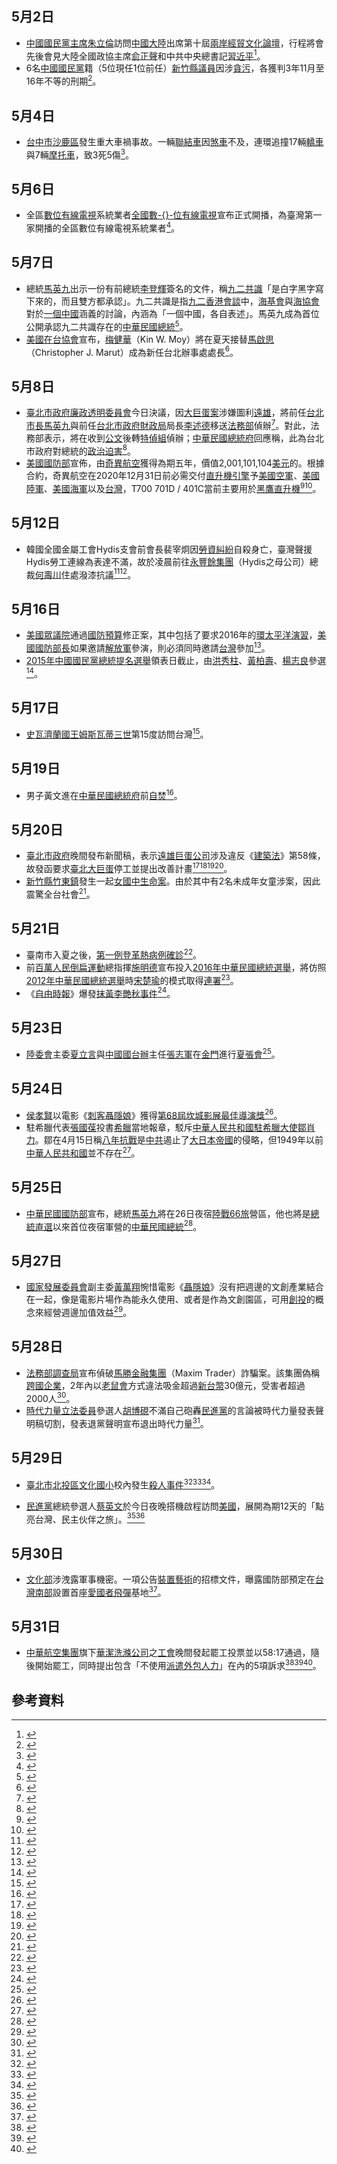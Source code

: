 {{vfd|[[Wikipedia:頁面存廢討論/記錄/2022/06/17#2022年6月臺灣|比較標準]]提刪|date=2022/06/18}}
<noinclude>{{MonthInTaiwan|2015|5}}</noinclude>
== 5月2日 ==
*[[中國國民黨主席|中國國民黨主席]][[朱立倫|朱立倫]]訪問[[中國大陸|中國大陸]]出席第十屆[[兩岸經貿文化論壇|兩岸經貿文化論壇]]，行程將會先後會見大陸全國政協主席[[俞正聲|俞正聲]]和中共中央總書記[[習近平|習近平]]<ref>{{cite news|author1=劉品希|title=朱立倫會見俞正聲 籲兩岸「求同尊異」|url=https://tw.news.yahoo.com/%E6%9C%B1%E7%AB%8B%E5%80%AB%E6%9C%83%E8%A6%8B%E4%BF%9E%E6%AD%A3%E8%81%B2-%E7%B1%B2%E5%85%A9%E5%B2%B8-%E6%B1%82%E5%90%8C%E5%B0%8A%E7%95%B0-143500500.html|accessdate=2015-05-02|agency=[[中央廣播電臺|中央廣播電臺]]|date=2015-05-02|archive-date=2019-02-13|archive-url=https://web.archive.org/web/20190213080807/https://tw.news.yahoo.com/%E6%9C%B1%E7%AB%8B%E5%80%AB%E6%9C%83%E8%A6%8B%E4%BF%9E%E6%AD%A3%E8%81%B2-%E7%B1%B2%E5%85%A9%E5%B2%B8-%E6%B1%82%E5%90%8C%E5%B0%8A%E7%95%B0-143500500.html|dead-url=no}}</ref>。
*6名[[中國國民黨|中國國民黨]]籍（5位現任1位前任）[[新竹縣議會|新竹縣議員]]因涉[[貪污|貪污]]，各獲判3年11月至16年不等的刑期<ref>{{cite news|title=收補助款回扣 竹縣5現任議員被判刑|url=http://news.pts.org.tw/detail.php?NEENO=296218|accessdate=2015-05-02|agency=[[公視新聞|公視新聞]]|date=2015-05-02|archive-date=2015-05-03|archive-url=https://web.archive.org/web/20150503025213/http://news.pts.org.tw/detail.php?NEENO=296218|dead-url=no}}</ref>。

== 5月4日 ==
*[[台中市|台中市]][[沙鹿區|沙鹿區]]發生重大車禍事故。一輛[[聯結車|聯結車]]因[[煞車|煞車]]不及，連環追撞17輛[[轎車|轎車]]與7輛[[摩托車|摩托車]]，致3死5傷<ref>{{cite news|author1=張軒哲|title=汽機車撞成一團 台中聯結車連環車禍3死5傷|url=http://news.ltn.com.tw/news/society/breakingnews/1306864|accessdate=2015-05-05|agency=[[自由時報|自由時報]]|date=2015-05-04|archive-date=2015-07-28|archive-url=https://web.archive.org/web/20150728221246/http://news.ltn.com.tw/news/society/breakingnews/1306864|dead-url=no}}</ref>。

== 5月6日 ==
*全區[[數位有線電視|數位有線電視]]系統業者[[全國數位|全國數-{}-位有線電視]]宣布正式開播，為臺灣第一家開播的全區數位有線電視系統業者<ref>{{Cite web|url=http://www.ithome.com.tw/news/95697|author=蘇文彬|language=zh-tw|title=全區數-{}-位有線電視業者開播，祭出500M高速上網挑戰市場|publisher=iThome|date= 2015-05-06|accessdate=2015-05-14}}</ref>。

== 5月7日 ==
{{Multiple image
|align=right
|direction = vertical
|width = 220
|image1 = 台灣總統馬英九出席回顧兩岸交流的活動_01.jpg
|caption1 =總統[[馬英九|馬英九]]出示[[九二共識|九二共識]]相關文件（2015年5月7日）
|image2=Dir-moy-portrait-high-resolution-1469x2073.jpg
|caption2=[[梅健華|梅健華]]，[[美國在台協會|美國在台協會]]台北處長（2015年5月7日宣布接任）
}}

*總統[[馬英九|馬英九]]出示一份有前總統[[李登輝|李登輝]]簽名的文件，稱[[九二共識|九二共識]]「是白字黑字寫下來的，而且雙方都承認」。九二共識是指[[九二香港會談|九二香港會談]]中，[[海基會|海基會]]與[[海協會|海協會]]對於[[一個中國|一個中國]]涵義的討論，內涵為「一個中國，各自表述」。馬英九成為首位公開承認九二共識存在的[[中華民國總統|中華民國總統]]<ref>{{cite news|author1=唐詩|title=李登輝指無九二共識　馬英九超故意：那這位是誰？|url=https://tw.news.yahoo.com/-050128406.html|accessdate=2015-05-07|agency=民報|date=2015-05-07|archive-date=2016-03-05|archive-url=https://web.archive.org/web/20160305163821/https://tw.news.yahoo.com/-050128406.html|dead-url=no}}</ref>。
*[[美國在台協會|美國在台協會]]宣布，[[梅健華|梅健華]]（Kin W. Moy）將在夏天接替[[馬啟思|馬啟思]]（Christopher J. Marut）成為新任台北辦事處處長<ref>{{cite news|title=梅健華將接任美國在台協會處長|url=http://www.ait.org.tw/zh/pressrelease-pr1517.html|accessdate=2015-05-07|agency=[[美國在台協會|美國在台協會]]|date=2015-05-07|archive-date=2015-05-09|archive-url=https://web.archive.org/web/20150509200107/http://www.ait.org.tw/zh/pressrelease-pr1517.html|dead-url=no}}</ref>。

== 5月8日 ==
*[[臺北市政府廉政透明委員會|臺北市政府廉政透明委員會]]今日決議，因[[臺北文化體育園區|大巨蛋案]]涉嫌圖利[[遠雄|遠雄]]，將前任[[台北市長|台北市長]][[馬英九|馬英九]]與前任[[台北市政府財政局|台北市政府財政局]]局長[[李述德|李述德]]移送[[中華民國法務部|法務部]]偵辦<ref>{{cite web|author1=臺北市政府政風處|title=廉政透明委員會決議將大巨蛋案移送法務部偵辦|url=http://cgc.gov.taipei/ct.asp?xItem=104095739&ctNode=31328&mp=100048|accessdate=2015-05-08|date=2015-05-08|archive-date=2016-05-27|archive-url=https://web.archive.org/web/20160527112900/http://cgc.gov.taipei/ct.asp?xItem=104095739&ctNode=31328&mp=100048}}</ref>。對此，法務部表示，將在收到[[公文|公文]]後轉[[特偵組|特偵組]]偵辦；[[中華民國總統府|中華民國總統府]]回應稱，此為台北市政府對總統的[[政治迫害|政治迫害]]<ref>{{cite news|author1=(未署名)|title=馬、李移送法務部 陳明堂：我們不是偵查機關|url=http://news.ltn.com.tw/news/politics/breakingnews/1311403|accessdate=2015-05-08|agency=[[自由時報|自由時報]]|date=2015-05-08|archive-date=2015-05-09|archive-url=https://web.archive.org/web/20150509171238/http://news.ltn.com.tw/news/politics/breakingnews/1311403|dead-url=no}}</ref>。
*[[美國國防部|美國國防部]]宣佈，由[[奇異航空|奇異航空]]獲得為期五年，價值2,001,101,104[[美元|美元]]的{{link-en|交付未定、數量未定|IDIQ}}{{link-en|固定價格合約|Fixed-price contract}}。根據合約，奇異航空在2020年12月31日前必需交付{{link-en|General Electric T700|General Electric T700|T700 701D / 401C}}[[航空发动机|直升機引擎]]予[[美國空軍|美國空軍]]、[[美國陸軍|美國陸軍]]、[[美國海軍|美國海軍]]以及[[台灣|台灣]]，T700 701D / 401C當前主要用於[[黑鷹直升機|黑鷹直升機]]<ref>{{cite web|author1=[[美國國防部|美國國防部]]|title=Defense.gov Contracts for Friday, May 08, 2015|url=http://www.defense.gov/contracts/contract.aspx?contractid=5536|accessdate=2015-05-09|language=en|date=2015-05-08|archive-date=2015-05-18|archive-url=https://web.archive.org/web/20150518073730/http://www.defense.gov/contracts/contract.aspx?contractid=5536|dead-url=no}}</ref><ref>{{cite news|author1=Andrea Shalal|title=GE wins deal worth up to $2 billion for engines for Taiwan, others|url=http://www.reuters.com/article/2015/05/08/us-generalelectric-taiwan-idUSKBN0NT2DY20150508|accessdate=2015-05-09|agency=[[路透社|路透社]]|date=2015-05-08|language=en|archive-date=2015-05-09|archive-url=https://web.archive.org/web/20150509061807/http://www.reuters.com/article/2015/05/08/us-generalelectric-taiwan-idUSKBN0NT2DY20150508|dead-url=no}}</ref>。

== 5月12日 ==
* 韓國全國金屬工會Hydis支會前會長裴宰炯因[[元太科技#勞資糾紛|勞資糾紛]]自殺身亡，臺灣聲援Hydis勞工連線為表達不滿，故於凌晨前往[[永豐餘|永豐餘集團]]（Hydis之母公司）總裁[[何壽川|何壽川]]住處潑漆抗議<ref>{{cite news|author1=楊鵑如|title=來台抗議永豐餘 韓Hydis員工自殺身亡|url=http://www.civilmedia.tw/archives/31129|accessdate=2015-05-20|agency=[[公民行動影音紀錄資料庫|公民行動影音紀錄資料庫]]|date=2015-05-11|archive-date=2015-05-14|archive-url=https://web.archive.org/web/20150514082030/http://www.civilmedia.tw/archives/31129|dead-url=no}}</ref><ref>{{cite news|author1=王顥中|title=韓Hydis要脅關廠工人訴訟求償　前工會會長裴宰炯上吊身亡|url=http://www.coolloud.org.tw/node/82389|accessdate=2015-05-20|agency=[[苦勞網|苦勞網]]|date=2015-05-12|archive-date=2015-05-14|archive-url=https://web.archive.org/web/20150514043313/http://www.coolloud.org.tw/node/82389|dead-url=no}}</ref>。

== 5月16日 ==
*[[美國眾議院|美國眾議院]]通過[[國防預算|國防預算]]修正案，其中包括了要求2016年的[[環太平洋演習|環太平洋演習]]，[[美國國防部長|美國國防部長]]如果邀請[[解放軍|解放軍]]參演，則必須同時邀請[[台灣|台灣]]參加<ref>{{cite news|author1=廖漢原|title=美眾院國防預算 納台參與軍演條文|url=http://www.cna.com.tw/news/firstnews/201505160341-1.aspx|accessdate=2015-05-16|agency=中央社|date=2015-05-16|archive-date=2015-05-19|archive-url=https://web.archive.org/web/20150519235840/http://www.cna.com.tw/news/firstnews/201505160341-1.aspx|dead-url=no}}</ref>。
*[[2015年中國國民黨總統提名選舉|2015年中國國民黨總統提名選舉]]領表日截止，由[[洪秀柱|洪秀柱]]、[[黃柏壽|黃柏壽]]、[[楊志良|楊志良]]參選<ref>{{cite news|author1=楊毅|title=朱不選2016 敗選辭黨魁|url=http://www.chinatimes.com/newspapers/20150517000237-260102|accessdate=2015-05-17|agency=中國時報|date=2015-05-17|archive-date=2015-05-18|archive-url=https://web.archive.org/web/20150518230131/http://www.chinatimes.com/newspapers/20150517000237-260102|dead-url=no}}</ref>。

== 5月17日 ==
*[[史瓦濟蘭國王|史瓦濟蘭國王]][[姆斯瓦蒂三世|姆斯瓦蒂三世]]第15度訪問台灣<ref>{{cite news|author1=唐佩君|title=史瓦濟蘭國王第15次訪華 我軍禮歡迎|url=http://www.cna.com.tw/news/aipl/201505170158-1.aspx|accessdate=2015-05-17|agency=中央社|date=2015-05-17|archive-date=2015-05-19|archive-url=https://web.archive.org/web/20150519002402/http://www.cna.com.tw/news/aipl/201505170158-1.aspx|dead-url=no}}</ref>。

== 5月19日 ==
*男子黃文進在[[中華民國總統府|中華民國總統府]]前[[自焚|自焚]]<ref>{{cite news|author1=葉德正|title=自焚男黃文進告房東不起訴 因「沒證據、逾告訴期」|url=http://www.chinatimes.com/realtimenews/20150519004531-260402|accessdate=2015-05-19|agency=中時電子報|date=2015-05-19|archive-date=2015-05-22|archive-url=https://web.archive.org/web/20150522021333/http://www.chinatimes.com/realtimenews/20150519004531-260402|dead-url=no}}</ref>。

== 5月20日 ==
* [[臺北市政府|臺北市政府]]晚間發布新聞稿，表示[[遠雄企業團|遠雄巨蛋公司]]涉及違反《[[s:建築法|建築法]]》第58條，故發函要求[[臺北大巨蛋|臺北大巨蛋]]停工並提出改善計畫<ref>{{cite news|author1=|title=臺北市政府正式發函遠雄巨蛋事業股份有限公司 勒令大巨蛋立即停止施工並即刻提出改善計畫|url=http://www.gov.taipei/ct.asp?xItem=105201133&ctNode=51920&mp=100001|accessdate=2015-05-21|agency=[[臺北市政府秘書處|臺北市政府秘書處]]|date=2015-05-20|archive-date=2015-05-22|archive-url=https://web.archive.org/web/20150522200747/http://www.gov.taipei/ct.asp?xItem=105201133&ctNode=51920&mp=100001|dead-url=no}}</ref><ref>{{cite news|author1=劉奕霆|title=認定遠雄一再拖延 北市府勒令巨蛋停工|url=http://newtalk.tw/news/view/2015-05-20/60343|accessdate=2015-05-21|agency=[[新頭殼|新頭殼]]|date=2015-05-20|archive-date=2015-05-22|archive-url=https://web.archive.org/web/20150522002136/http://newtalk.tw/news/view/2015-05-20/60343|dead-url=no}}</ref><ref>{{cite news|author1=顧荃|title=北市府宣布 遠雄大巨蛋立即停工|url=http://www.cna.com.tw/news/firstnews/201505205017-1.aspx|accessdate=2015-05-21|agency=[[中央社|中央社]]|date=2015-05-20|archive-date=2015-05-21|archive-url=https://web.archive.org/web/20150521195641/http://www.cna.com.tw/news/firstnews/201505205017-1.aspx|dead-url=no}}</ref><ref>{{cite news|author1=|title=柯Ｐ翻臉啦！北市府宣布：大巨蛋停工|url=http://www.appledaily.com.tw/realtimenews/article/life/20150520/613972|accessdate=2015-05-21|agency=[[蘋果日報_(台灣)|蘋果日報]]|date=2015-05-20|archive-date=2015-05-22|archive-url=https://web.archive.org/web/20150522195305/http://www.appledaily.com.tw/realtimenews/article/life/20150520/613972|dead-url=no}}</ref>。
*[[竹東鎮|新竹縣竹東鎮]]發生一起[[竹東少女命案|女國中生命案]]。由於其中有2名未成年女童涉案，因此震驚全台社會<ref>{{cite news|author1=楊勝裕|title=虐殺少女收押禁見　林春雄辯不是帶頭大哥|url=http://www.appledaily.com.tw/realtimenews/article/local/20150522/615034|accessdate=2015-05-23|agency=[[蘋果日報_(台灣)|蘋果日報]]|date=2015-05-22|archive-date=2015-05-22|archive-url=https://web.archive.org/web/20150522111711/http://www.appledaily.com.tw/realtimenews/article/local/20150522/615034/|dead-url=no}}</ref>。

== 5月21日 ==
* 臺南市入夏之後，[[2015年臺南市登革熱疫情|第一例登革熱病例確診]]<ref>{{cite news|author1=張榮祥|title=台南出現入夏首例本土登革熱|agency=中央社|date=2015-05-22}}</ref>。
* 前[[百萬人民倒扁運動|百萬人民倒扁運動]]總指揮[[施明德|施明德]]宣布投入[[2016年中華民國總統選舉|2016年中華民國總統選舉]]，將仿照[[2012年中華民國總統選舉|2012年中華民國總統選舉]]時[[宋楚瑜|宋楚瑜]]的模式取得[[連署|連署]]<ref>{{cite news|author1=林楠森|title=台灣前紅衫軍施明德宣佈將參選總統|url=http://www.bbc.co.uk/zhongwen/trad/china/2015/05/150521_taiwan_2016-election_shih_ming-teh|accessdate=2015-05-21|agency=BBC中文網|date=2015-05-21|archive-date=2015-05-24|archive-url=https://web.archive.org/web/20150524063650/http://www.bbc.co.uk/zhongwen/trad/china/2015/05/150521_taiwan_2016-election_shih_ming-teh|dead-url=no}}</ref>。
* 《[[自由時報|自由時報]]》爆發[[自由時報抹黃李艷秋事件|抹黃李艷秋事件]]<ref>{{cite news|author=中央社台北22日電|publisher=中央通訊社|url=http://www.cna.com.tw/news/firstnews/201505220376-1.aspx|title=李艷秋談罩杯現象遭辱 主播感嘆|date=2015-05-22|accessdate=2015-05-23|archive-date=2015-05-23|archive-url=https://web.archive.org/web/20150523054927/http://www.cna.com.tw/news/firstnews/201505220376-1.aspx|dead-url=no}}</ref>。

== 5月23日 ==
*[[陸委會|陸委會]]主委[[夏立言|夏立言]]與[[中國|中國]][[國台辦|國台辦]]主任[[張志軍|張志軍]]在[[金門|金門]]進行[[夏張會|夏張會]]<ref>{{cite news|author1=徐珮君|title=夏張會登場　雙方重申九二共識|url=http://www.appledaily.com.tw/realtimenews/article/new/20150523/615638/|accessdate=2015-05-23|agency=台灣蘋果日報|date=2015-05-23|archive-date=2015-05-27|archive-url=https://web.archive.org/web/20150527033447/http://www.appledaily.com.tw/realtimenews/article/new/20150523/615638/|dead-url=no}}</ref>。
== 5月24日 ==
*[[侯孝賢|侯孝賢]]以電影《[[刺客聶隱娘|刺客聶隱娘]]》獲得[[第68屆坎城影展|第68屆坎城影展]][[坎城影展最佳導演獎|最佳導演獎]]<ref>{{cite news|author1=曾依璇|title=侯孝賢獲坎城最佳導演 政府高層電賀|url=https://tw.news.yahoo.com/%E4%BE%AF%E5%AD%9D%E8%B3%A2%E7%8D%B2%E5%9D%8E%E5%9F%8E%E6%9C%80%E4%BD%B3%E5%B0%8E%E6%BC%94-%E6%94%BF%E5%BA%9C%E9%AB%98%E5%B1%A4%E9%9B%BB%E8%B3%80-231112589.html|accessdate=2015-05-25|agency=中央社|date=2015-05-25|archive-date=2015-05-25|archive-url=https://web.archive.org/web/20150525055125/https://tw.news.yahoo.com/%E4%BE%AF%E5%AD%9D%E8%B3%A2%E7%8D%B2%E5%9D%8E%E5%9F%8E%E6%9C%80%E4%BD%B3%E5%B0%8E%E6%BC%94-%E6%94%BF%E5%BA%9C%E9%AB%98%E5%B1%A4%E9%9B%BB%E8%B3%80-231112589.html|dead-url=no}}</ref>。
*駐希臘代表[[張國葆|張國葆]]投書[[希臘|希臘]]當地報章，駁斥[[中国驻希腊大使列表|中華人民共和國駐希臘大使]][[鄒肖力|鄒肖力]]。鄒在4月15日稱[[八年抗戰|八年抗戰]]是[[中共|中共]]遏止了[[大日本帝國|大日本帝國]]的侵略，但1949年以前[[中華人民共和國|中華人民共和國]]並不存在<ref>{{cite news|title=駐希臘代表投書駁斥大陸駐希臘使館|url=http://www.cna.com.tw/news/aopl/201505250312-1.aspx|accessdate=2015-05-25|agency=中央社|date=2015-05-25|archive-date=2015-05-25|archive-url=https://web.archive.org/web/20150525162834/http://www.cna.com.tw/news/aopl/201505250312-1.aspx|dead-url=no}}</ref>。

== 5月25日 ==
*[[中華民國國防部|中華民國國防部]]宣布，總統[[馬英九|馬英九]]將在26日夜宿[[陸戰66旅|陸戰66旅]]營區，他也將是[[臺灣總統直選列表|總統直選]]以來首位夜宿軍營的[[中華民國總統|中華民國總統]]<ref>{{cite news|author1=王烱華|title=破天荒！　馬總統明夜宿陸戰隊軍營|url=http://www.appledaily.com.tw/realtimenews/article/new/20150525/616674/|accessdate=2015-05-25|agency=台灣蘋果日報|date=2015-05-25|archive-date=2015-05-25|archive-url=https://web.archive.org/web/20150525185451/http://www.appledaily.com.tw/realtimenews/article/new/20150525/616674/|dead-url=no}}</ref>。

== 5月27日 ==
*[[國家發展委員會|國家發展委員會]]副主委[[黃萬翔|黃萬翔]]惋惜電影《[[聂隐娘_(2015年电影)|聶隱娘]]》沒有把週邊的文創產業結合在一起，像是電影片場作為能永久使用、或者是作為文創園區，可用[[創投|創投]]的概念來經營週邊加值效益<ref>{{cite news|author1=陳政偉|title=國發會：可惜聶隱娘未結合文創|url=http://www.cna.com.tw/news/aipl/201505270248-1.aspx|accessdate=2015-05-27|agency=中央社|date=2015-05-27|archive-date=2015-05-27|archive-url=https://web.archive.org/web/20150527104537/http://www.cna.com.tw/news/aipl/201505270248-1.aspx|dead-url=no}}</ref>。

== 5月28日 ==
*[[法務部調查局|法務部調查局]]宣布偵破[[馬勝金融集團|馬勝金融集團]]（Maxim Trader）詐騙案。該集團偽稱[[跨國企業|跨國企業]]，2年內以[[老鼠會|老鼠會]]方式違法吸金超過[[新台幣|新台幣]]30億元，受害者超過2000人<ref>{{cite news|author1=蔣紀威、李學維、趙國涵|title=馬勝涉吸金30億 檢扣超跑跟「鈔票花束」|url=http://news.tvbs.com.tw/local/news-600563|accessdate=2015-05-28|agency=TVBS新聞|date=2015-05-28|archive-date=2015-05-30|archive-url=https://web.archive.org/web/20150530170715/http://news.tvbs.com.tw/local/news-600563/|dead-url=no}}</ref>。
*[[時代力量|時代力量]][[立法委員|立法委員]]參選人[[胡博硯|胡博硯]]不滿自己砲轟[[民進黨|民進黨]]的言論被時代力量發表聲明稿切割，發表退黨聲明宣布退出時代力量<ref>{{cite news|author1=林靖堂|title=批民進黨禮讓問題遭時代力量切割 胡博硯聲明退黨|url=http://www.nownews.com/n/2015/05/28/1704079|accessdate=2015-05-28|agency=今日新聞網|date=2015-05-28|archive-date=2015-07-30|archive-url=https://web.archive.org/web/20150730143405/http://www.nownews.com/n/2015/05/28/1704079|dead-url=no}}</ref>。

== 5月29日 ==
* [[臺北市|臺北市]][[北投區|北投區]][[臺北市北投區文化國民小學|文化國小]]校內發生[[臺北市文化國小隨機殺人事件|殺人事件]]<ref>{{cite news|author1=劉建邦|title=北市國小女童遭割頸 送醫前無生命跡象|url=http://www.cna.com.tw/news/firstnews/201505295028-1.aspx|accessdate=2015-05-29|agency=中央社|date=2015-05-29|archive-date=2015-05-29|archive-url=https://web.archive.org/web/20150529203801/http://www.cna.com.tw/news/firstnews/201505295028-1.aspx|dead-url=no}}</ref><ref>{{cite news|author1=|title=持刀歹徒闖校園 8歲女童遭割喉|url=http://news.pts.org.tw/detail.php?NEENO=298374|accessdate=2015-05-30|agency=[[公視新聞|公視新聞]]|date=2015-05-29|archive-date=2015-05-29|archive-url=https://web.archive.org/web/20150529221726/http://news.pts.org.tw/detail.php?NEENO=298374|dead-url=no}}</ref><ref>{{cite news|author1=林序家|title=遭割喉女童手術成功 生命徵象穩定|url=http://newtalk.tw/news/view/2015-05-29/60695|accessdate=2015-05-30|agency=[[新頭殼|新頭殼]]|date=2015-05-29|archive-date=2015-05-29|archive-url=https://web.archive.org/web/20150529222859/http://newtalk.tw/news/view/2015-05-29/60695|dead-url=no}}</ref>。

* [[民進黨|民進黨]]總統參選人[[蔡英文|蔡英文]]於今日夜晚搭機啟程訪問[[美國|美國]]，展開為期12天的「點亮台灣、民主伙伴之旅」。<ref>{{cite news|author1=陳啟明|title=蔡英文今訪美 桃機高規格維安|url=http://www.appledaily.com.tw/realtimenews/article/new/20150529/619406/|accessdate=2015-05-29|agency=蘋果日報|date=2015-05-29|archive-date=2015-05-30|archive-url=https://web.archive.org/web/20150530052000/http://www.appledaily.com.tw/realtimenews/article/new/20150529/619406/|dead-url=no}}</ref><ref>{{cite news|author1=鄭超文|title=蔡英文提早抵達機場 準備赴美|url=http://udn.com/news/story/1/933965-%E8%94%A1%E8%8B%B1%E6%96%87%E6%8F%90%E6%97%A9%E6%8A%B5%E9%81%94%E6%A9%9F%E5%A0%B4-%E6%BA%96%E5%82%99%E8%B5%B4%E7%BE%8E|accessdate=2015-05-30|agency=[[聯合新聞網|聯合新聞網]]|date=2015-05-29|deadurl=yes|archiveurl=https://web.archive.org/web/20150530225210/http://udn.com/news/story/1/933965-%E8%94%A1%E8%8B%B1%E6%96%87%E6%8F%90%E6%97%A9%E6%8A%B5%E9%81%94%E6%A9%9F%E5%A0%B4-%E6%BA%96%E5%82%99%E8%B5%B4%E7%BE%8E|archivedate=2015-05-30}}</ref>

== 5月30日 ==
* [[中華民國文化部|文化部]]涉洩露軍事機密。一項公告[[裝置藝術|裝置藝術]]的招標文件，曝露國防部預定在[[台灣南部|台灣南部]]設置首座[[愛國者飛彈|愛國者飛彈]]基地<ref>{{cite news|author1=呂烱昌|title=軍武》國軍愛國者飛彈南部基地 文化部網站曝光|url=https://tw.news.yahoo.com/%E8%BB%8D%E6%AD%A6-%E5%9C%8B%E8%BB%8D%E6%84%9B%E5%9C%8B%E8%80%85%E9%A3%9B%E5%BD%88%E5%8D%97%E9%83%A8%E5%9F%BA%E5%9C%B0-%E6%96%87%E5%8C%96%E9%83%A8%E7%B6%B2%E7%AB%99%E6%9B%9D%E5%85%89-110100232.html|accessdate=2015-05-30|agency=nownews|date=2015-05-30|archive-date=2015-05-31|archive-url=https://web.archive.org/web/20150531032358/https://tw.news.yahoo.com/%E8%BB%8D%E6%AD%A6-%E5%9C%8B%E8%BB%8D%E6%84%9B%E5%9C%8B%E8%80%85%E9%A3%9B%E5%BD%88%E5%8D%97%E9%83%A8%E5%9F%BA%E5%9C%B0-%E6%96%87%E5%8C%96%E9%83%A8%E7%B6%B2%E7%AB%99%E6%9B%9D%E5%85%89-110100232.html|dead-url=no}}</ref>。

== 5月31日 ==
* [[華航集團|中華航空集團]]旗下[[華潔洗滌|華潔洗滌公司]]之[[華潔洗滌企業工會|工會]]晚間發起罷工投票並以58:17通過，隨後開始罷工，同時提出包含「不使用[[人力派遣|派遣外包人力]]」在內的5項訴求<ref>{{cite news|author1=許純鳳|title=華潔洗衣工會罷工 迫資方協商調薪|url=http://pnn.pts.org.tw/main/2015/06/01/%E8%8F%AF%E6%BD%94%E6%B4%97%E8%A1%A3%E5%B7%A5%E6%9C%83%E7%BD%B7%E5%B7%A5-%E8%BF%AB%E8%B3%87%E6%96%B9%E5%8D%94%E5%95%86%E8%AA%BF%E8%96%AA/|accessdate=2015-06-02|agency=[[公視新聞議題中心|公視新聞議題中心]]|date=2015-06-01|deadurl=yes|archiveurl=https://web.archive.org/web/20150601080216/http://pnn.pts.org.tw/main/2015/06/01/%e8%8f%af%e6%bd%94%e6%b4%97%e8%a1%a3%e5%b7%a5%e6%9c%83%e7%bd%b7%e5%b7%a5-%e8%bf%ab%e8%b3%87%e6%96%b9%e5%8d%94%e5%95%86%e8%aa%bf%e8%96%aa/|archivedate=2015-06-01|df=}}</ref><ref>{{cite news|author1=王顥中|title=華潔洗滌工會今晚通過投票 即刻展開罷工|url=http://www.coolloud.org.tw/node/82607|accessdate=2015-06-02|agency=[[苦勞網|苦勞網]]|date=2015-05-31|archive-date=2015-06-10|archive-url=https://web.archive.org/web/20150610131655/http://www.coolloud.org.tw/node/82607|dead-url=no}}</ref><ref>{{cite news|author1=楊鵑如|title=華潔工會展開無限期罷工　籲資方加薪、禁派遣|url=http://www.civilmedia.tw/archives/32238|accessdate=2015-06-02|agency=[[公民行動影音紀錄資料庫|公民行動影音紀錄資料庫]]|date=2015-06-01|archive-date=2015-06-07|archive-url=https://web.archive.org/web/20150607023606/http://www.civilmedia.tw/archives/32238|dead-url=no}}</ref>。

== 參考資料 ==
{{Reflist|3}}

{{Portal:台灣新聞動態/Footer}}